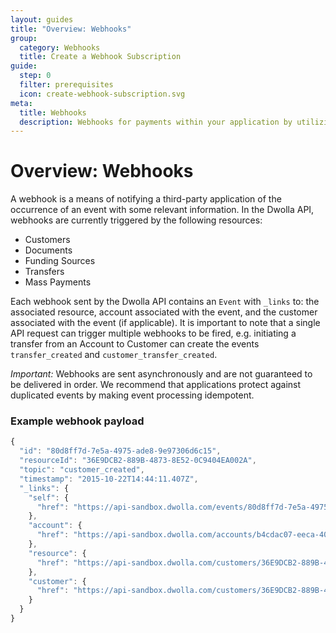 ```yaml
---
layout: guides
title: "Overview: Webhooks"
group:
  category: Webhooks
  title: Create a Webhook Subscription
guide:
  step: 0
  filter: prerequisites
  icon: create-webhook-subscription.svg
meta:
  title: Webhooks
  description: Webhooks for payments within your application by utilizing our open API with no per transaction fees.
---
```


# Overview: Webhooks

A webhook is a means of notifying a third-party application of the occurrence of an event with some relevant information. In the Dwolla API, webhooks are currently triggered by the following resources:

- Customers
- Documents
- Funding Sources
- Transfers
- Mass Payments

Each webhook sent by the Dwolla API contains an `Event` with `_links` to: the associated resource, account associated with the event, and the customer associated with the event (if applicable). It is important to note that a single API request can trigger multiple webhooks to be fired, e.g. initiating a transfer from an Account to Customer can create the events `transfer_created` and `customer_transfer_created`.

_Important:_ Webhooks are sent asynchronously and are not guaranteed to be delivered in order. We recommend that applications protect against duplicated events by making event processing idempotent.

### Example webhook payload

```javascript
{
  "id": "80d8ff7d-7e5a-4975-ade8-9e97306d6c15",
  "resourceId": "36E9DCB2-889B-4873-8E52-0C9404EA002A",
  "topic": "customer_created",
  "timestamp": "2015-10-22T14:44:11.407Z",
  "_links": {
    "self": {
      "href": "https://api-sandbox.dwolla.com/events/80d8ff7d-7e5a-4975-ade8-9e97306d6c15"
    },
    "account": {
      "href": "https://api-sandbox.dwolla.com/accounts/b4cdac07-eeca-4059-a29c-48900e453d54"
    },
    "resource": {
      "href": "https://api-sandbox.dwolla.com/customers/36E9DCB2-889B-4873-8E52-0C9404EA002A"
    },
    "customer": {
      "href": "https://api-sandbox.dwolla.com/customers/36E9DCB2-889B-4873-8E52-0C9404EA002A"
    }
  }
}
```
